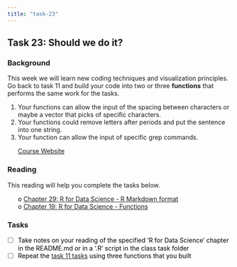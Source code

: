 ```yaml
---
title: "task-23"
---
```










## Task 23: Should we do it? 
### Background 

This week we will learn new coding techniques and visualization principles. Go back to task 11 and build your code into two or three **functions** that performs the same work for the tasks.  

1. Your functions can allow the input of the spacing between characters or maybe a vector that picks of specific characters.
2. Your functions could remove letters after periods and put the sentence into one string.
2. Your function can allow the input of specific grep commands.

 * [Course Website](../index.html)




<style>
ul {
   color: black;
   list-style-type: none;
   list-style-position: outside;

}

</style>


### Reading

This reading will help you complete the tasks below.

* o [Chapter 29: R for Data Science - R Markdown format](http://r4ds.had.co.nz/r-markdown-formats.html){target='blank'}
* o [Chapter 19: R for Data Science - Functions](http://r4ds.had.co.nz/functions.html){target='blank'}


### Tasks


* [ ] Take notes on your reading of the specified 'R for Data Science' chapter in the README.md or in a '.R' script in the class task folder
* [ ] Repeat the [task 11 tasks](https://byuistats.github.io/M335/class_tasks/task11_details.html){target="blank"} using three functions that you built


